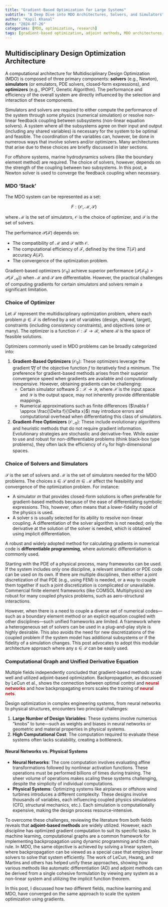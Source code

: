 ```yaml
---
title: "Gradient-Based Optimization for Large Systems"
subtitle: "A Deep Dive into MDO Architectures, Solvers, and Simulators"
author: "Kapil Khanal"
date: "2024-07-26"
categories: [MDO, optimization, research]
tags: [gradient-based optimization, adjoint methods, MDO architectures, automatic differentiation]
---
```


## Multidisciplinary Design Optimization Architecture

A computational architecture for Multidisciplinary Design Optimization (MDO) is composed of three primary components: **solvers** (e.g., Newton), **simulators** (or emulators, PDE solvers, closed-form expressions), and **optimizers** (e.g., IPOPT, Genetic Algorithm). The performance and efficiency of the overall system are directly influenced by the selection and interaction of these components.

Simulators and solvers are required to either compute the performance of the system through some physics (numerical simulation) or resolve non-linear feedback coupling between subsystems (non-linear equation solvers). A system where all the subsystems agree on their input and output (including any shared variables) is necessary for the system to be optimal and feasible. The coordination of the variables can, however, be done in numerous ways that involve solvers and/or optimizers. Many architectures that arise due to these choices are briefly discussed in later sections.

For offshore systems, marine hydrodynamics solvers (like the boundary element method) are required. The choice of solvers, however, depends on the strength of the coupling between two subsystems. In this post, a Newton solver is used to converge the feedback coupling when necessary.

### MDO 'Stack'

The MDO system can be represented as a set:

$$F:\{\mathcal{O}, \mathcal{M}, \mathcal{S}\}$$

where $\mathcal{M}$ is the set of simulators, $\mathcal{O}$ is the choice of optimizer, and $\mathcal{S}$ is the set of solvers.

The performance $\mathcal{P}(\mathcal{F})$ depends on:

- The compatibility of $\mathcal{M}$ and $\mathcal{S}$ with $\mathcal{O}$.
- The computational efficiency of $\mathcal{F}$, defined by the time $T(\mathcal{F})$ and accuracy $A(\mathcal{F})$.
- The convergence of the optimization problem.

Gradient-based optimizers ($\mathcal{O}_{\nabla}$) achieve superior performance ($\mathcal{P}(\mathcal{F}_{\nabla}) > \mathcal{P}(\mathcal{F}_{\neg \nabla})$) when $\mathcal{M}$ and $\mathcal{S}$ are differentiable. However, the practical challenges of computing gradients for certain simulators and solvers remain a significant limitation.

### Choice of Optimizer

Let $\mathcal{F}$ represent the multidisciplinary optimization problem, where each problem $p \in \mathcal{F}$ is defined by a set of variables (design, shared, target), constraints (including consistency constraints), and objectives (one or many). The optimizer is a function $\mathcal{O}: \mathcal{F} \to \mathcal{R}$, where $\mathcal{R}$ is the space of feasible solutions.

Optimizers commonly used in MDO problems can be broadly categorized into:

1.  **Gradient-Based Optimizers** ($\mathcal{O}_{\nabla}$): These optimizers leverage the gradient $\nabla f$ of the objective function $f$ to iteratively find a minimum. The preference for gradient-based methods arises from their superior convergence speed when gradients are available and computationally inexpensive. However, obtaining gradients can be challenging:
    - Certain simulator software $S: \mathcal{X} \to \mathcal{Y}$, where $\mathcal{X}$ is the input space and $\mathcal{Y}$ is the output space, may not inherently provide differentiable mappings.
    - Numerical approximations such as finite differences ($\nabla f \approx \frac{\Delta f}{\Delta x}$) may introduce errors and computational overhead when differentiating this class of simulators.

2.  **Gradient-Free Optimizers** ($\mathcal{O}_{\neg \nabla}$): These include evolutionary algorithms and heuristic methods that do not require gradient information. Evolutionary strategies are stochastic and derivative-free. While easier to use and robust for non-differentiable problems (think black-box type problems), they often lack the efficiency of $\mathcal{O}_{\nabla}$ for high-dimensional spaces.

### Choice of Solvers and Simulators

$\mathcal{S}$ is the set of solvers and $\mathcal{M}$ is the set of simulators needed for the MDO problems. The choices $s \in \mathcal{S}$ and $m \in \mathcal{M}$ affect the feasibility and convergence of the optimization problem. For instance:

- A simulator $m$ that provides closed-form solutions is often preferable for gradient-based methods because of the ease of differentiating symbolic expressions. This, however, often means that a lower-fidelity model of the physics is used.
- A solver $s$ is usually selected for its ability to resolve non-linear coupling. A differentiation of the solver algorithm is not needed; only the derivative at the solution of the solver is needed, which is obtained using implicit differentiation.

A robust and widely adopted method for calculating gradients in numerical code is **differentiable programming**, where automatic differentiation is commonly used.

Starting with the PDE of a physical process, many frameworks can be used. If the system includes only one discipline, a relevant simulation or PDE code can be used on its own. If there are multiple disciplines, then either a joint discretization of that PDE (e.g., using FEM) is needed, or a way to couple them together if such a joint discretization is complicated or unavailable. Commercial finite element frameworks (like COMSOL Multiphysics) are robust for many coupled physics problems, such as aero-structural interactions.

However, when there is a need to couple a diverse set of numerical codes—such as a boundary element method or an explicit equation coupled with other disciplines—such unified frameworks are limited. A framework where a heterogeneous set of solvers can be used in a plug-and-play style is highly desirable. This also avoids the need for new discretizations of the coupled problem if the system model has additional subsystems or if the fidelity of a simulation changes. This post advocates to adopt this modular architecture approach where any $s \in \mathcal{S}$ can be easily used.

### Computational Graph and Unified Derivative Equation

Multiple fields independently concluded that gradient-based methods scale well and utilized adjoint-based optimization. Backpropagation, as discussed by LeCun et al., shows the connection between optimal control and <span style="color: #B31B1B;">**neural networks**</span> and how backpropagating errors scales the training of <span style="color: #B31B1B;">**neural nets**</span>.

Design optimization in complex engineering systems, from neural networks to physical structures, encounters two principal challenges:

1.  **Large Number of Design Variables**: These systems involve numerous "knobs" to tune—such as weights and biases in neural networks or geometric and material properties in physical systems.
2.  **High Computational Cost**: The computation required to evaluate these systems often lacks scalability, creating a bottleneck.

#### Neural Networks vs. Physical Systems

-   **Neural Networks**: The core computation involves evaluating affine transformations followed by nonlinear activation functions. These operations must be performed billions of times during training. The sheer volume of operations makes scaling these systems challenging, despite the simplicity of individual computations.
-   **Physical Systems**: Optimizing systems like airplanes or offshore wind turbines introduces a different complexity. These designs involve thousands of variables, each influencing coupled physics simulations (CFD, structural mechanics, etc.). Each simulation is computationally expensive, making the design process resource-intensive.

To overcome these challenges, reviewing the literature from both fields reveals that **adjoint-based methods** are widely utilized. However, each discipline has optimized gradient computation to suit its specific tasks. In machine learning, computational graphs are a common framework for implementing backpropagation using dynamic programming and the chain rule. In MDO, the same objective is achieved by solving a linear system, where backpropagation can be viewed as a special case that employs linear solvers to solve that system efficiently. The work of LeCun, Hwang, and Martins and others has helped unify these approaches, showing how various methods like automatic differentiation (AD) and adjoint methods can be derived from a single cohesive formulation by viewing any system as a non-linear system and utilizing the implicit function theorem.

In this post, I discussed how two different fields, machine learning and MDO, have converged on the same approach to scale the system optimization using gradients.

<!-- ### MDO Architectures for Offshore Systems

A comparison between monolithic and distributed optimization architectures is performed in this section. Among many, the two most common architectures, Multidisciplinary Feasible (MDF) and Collaborative Optimization (CO), are used to showcase how these architectures could be adopted for the design optimization of offshore structures.  -->